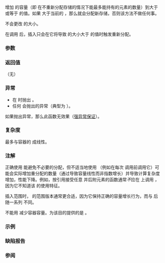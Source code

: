 {{cpp/container/vector/title|reserve}}
{{cpp/container/vector/navbar}}
{{ddcl|notes={{mark constexpr since c++20}}|
void reserve( size_type new_cap );
}}

增加 {{tt|vector}} 的容量（即 {{tt|vector}} 在不重新分配存储的情况下能最多能持有的元素的数量）到大于或等于 {{c|new_cap}} 的值。如果 {{c|new_cap}} 大于当前的 {{lc|capacity()}}，那么就会分配新存储，否则该方法不做任何事。

{{tt|reserve()}} 不会更改 {{tt|vector}} 的大小。

{{cpp/container/note iterator invalidation|vector|reserve}}

在调用 {{tt|reserve()}} 后，插入只会在它将导致 {{tt|vector}} 的大小大于 {{lc|capacity()}} 的值时触发重新分配。

===参数===
{{par begin}}
{{par|new_cap|{{tt|vector}} 的新容量}}
{{par hreq}}
{{par req insertable|T|MoveInsertable|notes={{mark since c++11}}}}
{{par end}}

===返回值===
（无）

===异常===
* 在 {{c|new_cap &gt; max_size()}} 时抛出 {{lc|std::length_error}}。
* 任何 {{tt|Allocator::allocate()}} 会抛出的异常（典型为 {{lc|std::bad_alloc}}）。

如果抛出异常，那么此函数无效果（[[cpp/language/exceptions|强异常保证]]）。
{{rrev|since=c++11|
如果 {{tt|T}} 的移动构造函数不是 {{c/core|noexcept}} 的且 {{tt|T}} 非{{named req|CopyInsertable}}到 {{c|*this}}，那么 {{tt|vector}} 将使用移动构造函数。如果它抛出异常，那么摒弃保证，且效果未指定。
}}

===复杂度===
最多与容器的 {{lc|size()}} 成线性。

===注解===
正确使用 {{tt|reserve()}} 能避免不必要的分配，但不适当地使用 {{tt|reserve()}}（例如在每次 {{lc|push_back()}} 调用前调用它）可能会实际增加重分配的数量（通过导致容量线性而非指数增长）并导致计算复杂度增加，性能下降。例如，按引用接受任意 {{tt|vector}} 并后附元素的函数通常''不''应在 {{tt|vector}} 上调用 {{tt|reserve()}}，因为它不知道该 {{tt|vector}} 的使用特征。

插入范围时，{{lc|insert()}} 的范围版本通常更合适，因为它保持正确的容量增长行为，而与 {{tt|reserve()}} 后随一系列 {{lc|push_back()}} 不同。

不能用 {{tt|reserve()}} 减少容器容量。为该目的提供的是 {{lc|shrink_to_fit()}}。

===示例===
{{example
|code=
#include &lt;cstddef&gt;
#include &lt;iostream&gt;
#include &lt;new&gt;
#include &lt;vector&gt;

// 带调试输出的最小 C++11 分配器
template&lt;class Tp&gt;
struct NAlloc
{
    typedef Tp value_type;
    
    NAlloc() = default;
    template&lt;class T&gt;
    NAlloc(const NAlloc&lt;T&gt;&amp;) {}
    
    Tp* allocate(std::size_t n)
    {
        n *= sizeof(Tp);
        Tp* p = static_cast&lt;Tp*&gt;(::operator new(n));
        std::cout &lt;&lt; "在 " &lt;&lt; p &lt;&lt; " 分配 " &lt;&lt; n &lt;&lt; " 个字节\n";
        return p;
    }
    
    void deallocate(Tp* p, std::size_t n)
    {
        std::cout &lt;&lt; "在 " &lt;&lt; p &lt;&lt; "解分配 " &lt;&lt; n * sizeof *p &lt;&lt; " 个字节\n";
        ::operator delete(p);
    }
};

template&lt;class T, class U&gt;
bool operator==(const NAlloc&lt;T&gt;&amp;, const NAlloc&lt;U&gt;&amp;) { return true; }

template&lt;class T, class U&gt;
bool operator!=(const NAlloc&lt;T&gt;&amp;, const NAlloc&lt;U&gt;&amp;) { return false; }

int main()
{
    constexpr int max_elements = 32;
    
    std::cout &lt;&lt; "使用 reserve：\n";
    {
        std::vector&lt;int, NAlloc&lt;int&gt;&gt; v1;
        v1.reserve(max_elements); // 预留至少 max_elements * sizeof(int) 个字节

        for (int n = 0; n &lt; max_elements; ++n)
            v1.push_back(n);
    }
    
    std::cout &lt;&lt; "不使用 reserve：\n";
    {
        std::vector&lt;int, NAlloc&lt;int&gt;&gt; v1;
        
        for (int n = 0; n &lt; max_elements; ++n)
        {
            if (v1.size() == v1.capacity())
                std::cout &lt;&lt; "size() == capacity() == " &lt;&lt; v1.size() &lt;&lt; '\n';
            v1.push_back(n);
        }
    }
}
|p=true
|output=
使用 reserve：
在 0xa6f840 分配 128 个字节
在 0xa6f840 解分配 128 个字节

不使用 reserve：
size() == capacity() == 0
在 0xa6f840 分配 4 个字节

size() == capacity() == 1
在 0xa6f860 分配 8 个字节
在 0xa6f840 解分配 4 个字节

size() == capacity() == 2
在 0xa6f840 分配 16 个字节
在 0xa6f860 解分配 8 个字节

size() == capacity() == 4
在 0xa6f880 分配 32 个字节
在 0xa6f840 解分配 16 个字节

size() == capacity() == 8
在 0xa6f8b0 分配 64 个字节
在 0xa6f880 解分配 32 个字节

size() == capacity() == 16
在 0xa6f900 分配 128 个字节
在 0xa6f8b0 解分配 64 个字节

在 0xa6f900 解分配 128 个字节
}}

===缺陷报告===
{{dr list begin}}
{{dr list item|wg=lwg|dr=329|std=C++98|before=插入操作使 {{tt|vector}} 的大小超过向上一次&lt;br&gt;{{tt|reserve()}} 调用提供的大小时可能会重分配|after=只有在大小超过&lt;br&gt;{{lc|capacity()}} 时才会重分配}}
{{dr list item|wg=lwg|dr=2033|std=C++11|before={{tt|T}} 不需要{{named req|MoveInsertable}}|after=需要}}
{{dr list end}}

===参阅===
{{dsc begin}}
{{dsc inc|cpp/container/dsc capacity|vector}}
{{dsc inc|cpp/container/dsc max_size|vector}}
{{dsc inc|cpp/container/dsc resize|vector}}
{{dsc inc|cpp/container/dsc shrink_to_fit|vector}}
{{dsc end}}

{{langlinks|cs|de|en|es|fr|it|ja|pt|ru}}